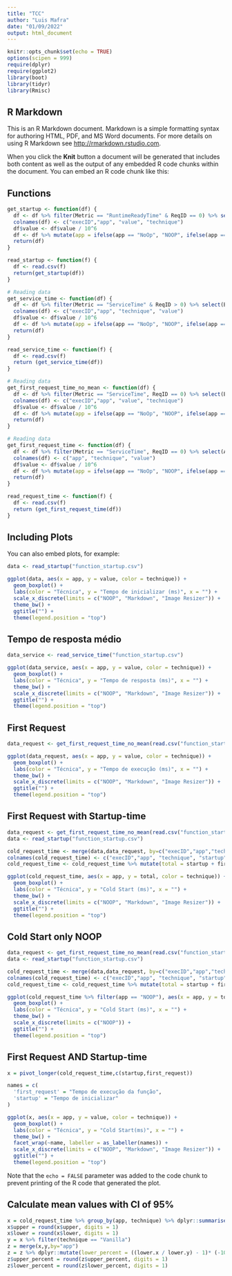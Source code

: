 ```yaml
---
title: "TCC"
author: "Luis Mafra"
date: "01/09/2022"
output: html_document
---
```


```r
knitr::opts_chunk$set(echo = TRUE)
options(scipen = 999)
require(dplyr)
require(ggplot2)
library(boot)
library(tidyr)
library(Rmisc)
```

## R Markdown

This is an R Markdown document. Markdown is a simple formatting syntax for authoring HTML, PDF, and MS Word documents. For more details on using R Markdown see <http://rmarkdown.rstudio.com>.

When you click the **Knit** button a document will be generated that includes both content as well as the output of any embedded R code chunks within the document. You can embed an R code chunk like this:

## Functions

```r
get_startup <- function(df) {
  df <- df %>% filter(Metric == "RuntimeReadyTime" & ReqID == 0) %>% select(ExecID, App, Value, Technique)
  colnames(df) <- c("execID","app", "value", "technique")
  df$value <- df$value / 10^6
  df <- df %>% mutate(app = ifelse(app == "NoOp", "NOOP", ifelse(app == "Markdown", "Markdown", "Image Resizer")))
  return(df)
}

read_startup <- function(f) {
  df <- read.csv(f)
  return(get_startup(df))
}

# Reading data
get_service_time <- function(df) {
  df <- df %>% filter(Metric == "ServiceTime" & ReqID > 0) %>% select(ExecID, App, Value, Technique) %>% group_by(ExecID,App,Technique) %>% summarise(mean = mean(Value))
  colnames(df) <- c("execID","app", "technique", "value")
  df$value <- df$value / 10^6
  df <- df %>% mutate(app = ifelse(app == "NoOp", "NOOP", ifelse(app == "Markdown", "Markdown", "Image Resizer")))
  return(df)
}

read_service_time <- function(f) {
  df <- read.csv(f)
  return (get_service_time(df))
}

# Reading data
get_first_request_time_no_mean <- function(df) {
  df <- df %>% filter(Metric == "ServiceTime", ReqID == 0) %>% select(ExecID, App, Value, Technique)
  colnames(df) <- c("execID","app", "value", "technique")
  df$value <- df$value / 10^6
  df <- df %>% mutate(app = ifelse(app == "NoOp", "NOOP", ifelse(app == "Markdown", "Markdown", "Image Resizer")))
  return(df)
}

# Reading data
get_first_request_time <- function(df) {
  df <- df %>% filter(Metric == "ServiceTime", ReqID == 0) %>% select(App, Value, Technique) %>% group_by(App, Technique) %>% summarise(mean = mean(Value))
  colnames(df) <- c("app", "technique", "value")
  df$value <- df$value / 10^6
  df <- df %>% mutate(app = ifelse(app == "NoOp", "NOOP", ifelse(app == "Markdown", "Markdown", "Image Resizer")))
  return(df)
}

read_request_time <- function(f) {
  df <- read.csv(f)
  return (get_first_request_time(df))
}
```

## Including Plots

You can also embed plots, for example:

```r
data <- read_startup("function_startup.csv")

ggplot(data, aes(x = app, y = value, color = technique)) +
  geom_boxplot() +
  labs(color = "Técnica", y = "Tempo de inicializar (ms)", x = "") +
  scale_x_discrete(limits = c("NOOP", "Markdown", "Image Resizer")) +
  theme_bw() +
  ggtitle("") +
  theme(legend.position = "top")
```


## Tempo de resposta médio
```r
data_service <- read_service_time("function_startup.csv")

ggplot(data_service, aes(x = app, y = value, color = technique)) +
  geom_boxplot() +
  labs(color = "Técnica", y = "Tempo de resposta (ms)", x = "") +
  theme_bw() +
  scale_x_discrete(limits = c("NOOP", "Markdown", "Image Resizer")) +
  ggtitle("") +
  theme(legend.position = "top")
```

## First Request

```r
data_request <- get_first_request_time_no_mean(read.csv("function_startup.csv"))

ggplot(data_request, aes(x = app, y = value, color = technique)) +
  geom_boxplot() +
  labs(color = "Técnica", y = "Tempo de execução (ms)", x = "") +
  theme_bw() +
  scale_x_discrete(limits = c("NOOP", "Markdown", "Image Resizer")) +
  ggtitle("") +
  theme(legend.position = "top")
```

## First Request with Startup-time

```r
data_request <- get_first_request_time_no_mean(read.csv("function_startup.csv"))
data <- read_startup("function_startup.csv")

cold_request_time <- merge(data,data_request, by=c("execID","app","technique"))
colnames(cold_request_time) <- c("execID","app", "technique", "startup","first_request")
cold_request_time <- cold_request_time %>% mutate(total = startup + first_request)

ggplot(cold_request_time, aes(x = app, y = total, color = technique)) +
  geom_boxplot() +
  labs(color = "Técnica", y = "Cold Start (ms)", x = "") +
  theme_bw() +
  scale_x_discrete(limits = c("NOOP", "Markdown", "Image Resizer")) +
  ggtitle("") +
  theme(legend.position = "top")
```
## Cold Start only NOOP

```r
data_request <- get_first_request_time_no_mean(read.csv("function_startup.csv"))
data <- read_startup("function_startup.csv")

cold_request_time <- merge(data,data_request, by=c("execID","app","technique"))
colnames(cold_request_time) <- c("execID","app", "technique", "startup","first_request")
cold_request_time <- cold_request_time %>% mutate(total = startup + first_request)

ggplot(cold_request_time %>% filter(app == "NOOP"), aes(x = app, y = total, color = technique)) +
  geom_boxplot() +
  labs(color = "Técnica", y = "Cold Start (ms)", x = "") +
  theme_bw() +
  scale_x_discrete(limits = c("NOOP")) +
  ggtitle("") +
  theme(legend.position = "top")
```

## First Request AND Startup-time

```r
x = pivot_longer(cold_request_time,c(startup,first_request))

names = c(
  'first_request' = "Tempo de execução da função",
  'startup' = "Tempo de inicializar"
)

ggplot(x, aes(x = app, y = value, color = technique)) +
  geom_boxplot() +
  labs(color = "Técnica", y = "Cold Start(ms)", x = "") +
  theme_bw() +
  facet_wrap(~name, labeller = as_labeller(names)) +
  scale_x_discrete(limits = c("NOOP", "Markdown", "Image Resizer")) +
  ggtitle("") +
  theme(legend.position = "top")
```

Note that the `echo = FALSE` parameter was added to the code chunk to prevent printing of the R code that generated the plot.

## Calculate mean values with CI of 95%

```r
x = cold_request_time %>% group_by(app, technique) %>% dplyr::summarise(upper = CI(total)[1], lower = CI(total)[3])
x$upper = round(x$upper, digits = 1)
x$lower = round(x$lower, digits = 1)
y = x %>% filter(technique == "Vanilla")
z = merge(x,y,by="app")
z = z %>% dplyr::mutate(lower_percent = ((lower.x / lower.y) - 1)* (-100), upper_percent =  ((upper.x / upper.y) - 1)* (-100))
z$upper_percent = round(z$upper_percent, digits = 1)
z$lower_percent = round(z$lower_percent, digits = 1)
```
